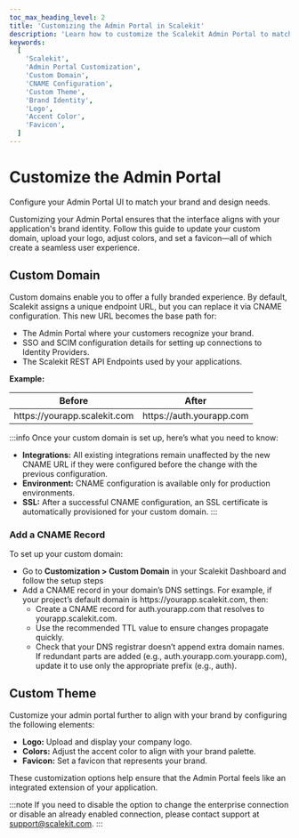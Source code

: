 ```yaml
---
toc_max_heading_level: 2
title: 'Customizing the Admin Portal in Scalekit'
description: 'Learn how to customize the Scalekit Admin Portal to match your brand identity. This guide covers setting up a custom domain, and updating the logo, colors, and favicon for a cohesive user experience.'
keywords:
  [
    'Scalekit',
    'Admin Portal Customization',
    'Custom Domain',
    'CNAME Configuration',
    'Custom Theme',
    'Brand Identity',
    'Logo',
    'Accent Color',
    'Favicon',
  ]
---
```


# Customize the Admin Portal

<Subtitle>
  Configure your Admin Portal UI to match your brand and design needs.
</Subtitle>

Customizing your Admin Portal ensures that the interface aligns with your application's brand identity. Follow this guide to update your custom domain, upload your logo, adjust colors, and set a favicon—all of which create a seamless user experience.

## Custom Domain

Custom domains enable you to offer a fully branded experience. By default, Scalekit assigns a unique endpoint URL, but you can replace it via CNAME configuration. This new URL becomes the base path for:

- The Admin Portal where your customers recognize your brand.
- SSO and SCIM configuration details for setting up connections to Identity Providers.
- The Scalekit REST API Endpoints used by your applications.

**Example:**

| Before                                                               | After                                                           |
| -------------------------------------------------------------------- | --------------------------------------------------------------- |
| <SimpleCode>https:<span></span>//yourapp.scalekit.com</SimpleCode>                | <SimpleCode>https:<span></span>//auth.yourapp.com</SimpleCode>                |

:::info
Once your custom domain is set up, here’s what you need to know:
- **Integrations:** All existing integrations remain unaffected by the new CNAME URL if they were configured before the change with the previous configuration.
- **Environment:** CNAME configuration is available only for production environments.
- **SSL:** After a successful CNAME configuration, an SSL certificate is automatically provisioned for your custom domain.
:::

### Add a CNAME Record

To set up your custom domain:

- Go to **Customization > Custom Domain** in your Scalekit Dashboard and follow the setup steps
- Add a CNAME record in your domain’s DNS settings. For example, if your project’s default domain is <SimpleCode>https:<span></span>//yourapp.scalekit.com</SimpleCode>, then:
  - Create a CNAME record for <SimpleCode>auth.yourapp.com</SimpleCode> that resolves to <SimpleCode>yourapp.scalekit.com</SimpleCode>.
  - Use the recommended TTL value to ensure changes propagate quickly.
  - Check that your DNS registrar doesn’t append extra domain names. If redundant parts are added (e.g., <SimpleCode>auth.yourapp.com.yourapp.com</SimpleCode>), update it to use only the appropriate prefix (e.g., <SimpleCode>auth</SimpleCode>).

## Custom Theme

Customize your admin portal further to align with your brand by configuring the following elements:

- **Logo:** Upload and display your company logo.
- **Colors:** Adjust the accent color to align with your brand palette.
- **Favicon:** Set a favicon that represents your brand.

These customization options help ensure that the Admin Portal feels like an integrated extension of your application.

:::note
If you need to disable the option to change the enterprise connection or disable an already enabled connection, please contact support at support@scalekit.com.
:::
